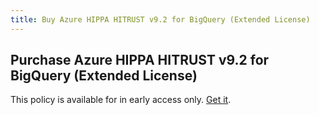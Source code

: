```yaml
---
title: Buy Azure HIPPA HITRUST v9.2 for BigQuery (Extended License)
---
```


## Purchase Azure HIPPA HITRUST v9.2 for BigQuery (Extended License)

This policy is available for in early access only. [Get it](/contact-policies).
